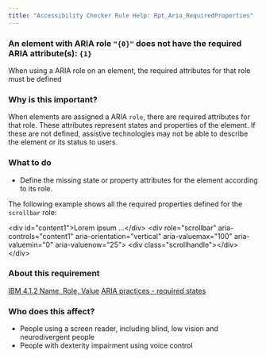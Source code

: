 ```yaml
---
title: "Accessibility Checker Rule Help: Rpt_Aria_RequiredProperties"
---
```


<div className="toolHelp">
<Row>
<Column colLg={16} colMd={8} colSm={4} className="toolHead">

### An element with ARIA role `"{0}"` does not have the required ARIA attribute(s): `{1}`

<div id="locLevel"></div>

When using a ARIA role on an element, the required attributes for that role must be defined

</Column>
</Row>
<Row>
<Column colLg={11} colMd={5} colSm={4} className="toolMain">

### Why is this important?

When elements are assigned a ARIA `role`, there are required attributes for that role. These attributes represent states and properties of the element. If these are not defined, assistive technologies may not be able to describe the element or its status to users.

<div id="locSnippet"></div>

### What to do

* Define the missing state or property attributes for the element according to its role.

The following example shows all the required properties defined for the `scrollbar` role:

<CodeSnippet type="multi" light={true}> &lt;div id="content1"&gt;Lorem ipsum ...&lt;/div&gt;
   &lt;div
      role="scrollbar"
      aria-controls="content1"
      aria-orientation="vertical"
      aria-valuemax="100"
      aria-valuemin="0"
      aria-valuenow="25"&gt;
       &lt;div class="scrollhandle"&gt;&lt;/div&gt;
   &lt;/div&gt;</CodeSnippet>

</Column>
<Column colLg={5} colMd={3} colSm={4} className="toolLeft">

### About this requirement

[IBM 4.1.2 Name, Role, Value](https://www.ibm.com/able/requirements/requirements/#4_1_2)
[ARIA practices - required states](https://w3c.github.io/aria-practices/#requiredState)

### Who does this affect?

* People using a screen reader, including blind, low vision and neurodivergent people
* People with dexterity impairment using voice control

</Column>
</Row>
</div>

